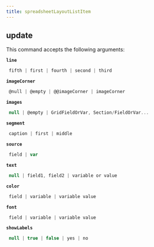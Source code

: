 ```yaml
---
title: spreadsheetLayoutListItem
---
```


## update

This command accepts the following arguments:

**`line`**
```js filename="type"
 fifth | first | fourth | second | third
```
**`imageCorner`**
```js filename="type"
 @null | @empty | @@imageCorner | imageCorner
```
**`images`**
```js filename="type"
 null | @empty | GridFieldOrVar, Section/FieldOrVar...
```
**`segment`**
```js filename="type"
 caption | first | middle
```
**`source`**
```js filename="type"
 field | var
```
**`text`**
```js filename="type"
 null | field1, field2 | variable or value
```
**`color`**
```js filename="type"
 field | variable | variable value
```
**`font`**
```js filename="type"
 field | variable | variable value
```
**`showLabels`**
```js filename="type"
 null | true | false | yes | no
```

